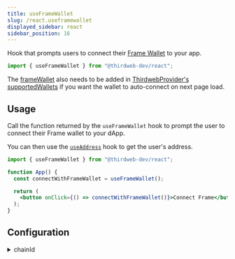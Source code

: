 ```yaml
---
title: useFrameWallet
slug: /react.useframewallet
displayed_sidebar: react
sidebar_position: 16
---
```


Hook that prompts users to connect their [Frame Wallet](/wallet/frame) to your app.

```jsx
import { useFrameWallet } from "@thirdweb-dev/react";
```

The [frameWallet](/react/react.frame) also needs to be added in [ThirdwebProvider's supportedWallets](/react/react.thirdwebprovider#supportedwallets-optional) if you want the wallet to auto-connect on next page load.

## Usage

Call the function returned by the `useFrameWallet` hook to prompt the user to connect their Frame wallet to your dApp.

You can then use the [`useAddress`](/react/react.useaddress) hook to get the user's address.

```jsx
import { useFrameWallet } from "@thirdweb-dev/react";

function App() {
  const connectWithFrameWallet = useFrameWallet();

  return (
    <button onClick={() => connectWithFrameWallet()}>Connect Frame</button>
  );
}
```

## Configuration

<details>
  <summary>chainId</summary>
  <div>

To connect to a specific chain when connecting the wallet,
pass the `chainId` in a configuration object as shown below.

This will prompt the user to switch to the given network after they connect.

```jsx
connectWithFrameWallet({
  // highlight-start
  chainId: Polygon.chainId,
  // highlight-end
});
```

If the chain is not configured in the user&rsquo;s wallet,
you must add this chain in `ThirdwebProvider`&rsquo;s [supportedChains](/react/react.thirdwebprovider#supportedChains) prop:

```jsx
import { Polygon } from "@thirdweb-dev/chains";
import { ThirdwebProvider } from "@thirdweb-dev/react";

export function YourApp() {
  return (
    <ThirdwebProvider supportedChains={[Polygon]} clientId="your-client-id">
      <App />
    </ThirdwebProvider>
  );
}
```

</div>
</details>
